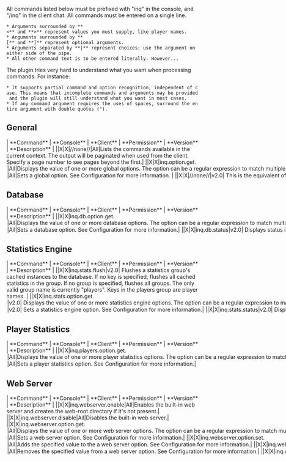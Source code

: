 All commands listed below must be prefixed with "inq" in the console, and "/inq" in the client chat. All commands must be entered on a single line.

 * Arguments surrounded by **<** and **>** represent values you must supply, like player names.
 * Arguments surrounded by **[** and **]** represent optional arguments.
 * Arguments separated by **|** represent choices; use the argument on either side of the pipe.
 * All other command text is to be entered literally. However...

The plugin tries very hard to understand what you want when processing commands. For instance:

 * It supports partial command and option recognition, independent of case. This means that incomplete commands and arguments may be provided and the plugin will still understand what you want in most cases.
 * If any command argument requires the uses of spaces, surround the entire argument with double quotes (").

==General==

| **Command** | **Console** | **Client** | **Permission** | **Version** | **Description** |
|{{{help [<pageno>]}}}|X|X|//none//|All|Lists the commands available in the current context. The output will be paginated when used from the client. Specify a page number to see pages beyond the first.|
|{{{get <option>|*}}}|X|X|inq.option.get.<option>|All|Displays the value of one or more global options. The option can be a regular expression to match multiple options. Only the options a player has permission to read will be displayed.|
|{{{set <option> <value>}}}|X|X|inq.option.set.<option>|All|Sets a global option. See [[Configuration]] for more information. |
|{{{status}}}|X|X|//none//|v2.0| This is the equivalent of running the status command for each subsystem that supports it. |

==Database==

| **Command** | **Console** | **Client** | **Permission** | **Version** | **Description** |
|{{{db get <option>|*}}}|X|X|inq.db.option.get.<option>|All|Displays the value of one or more database options. The option can be a regular expression to match multiple options. Only the options a player has permission to read will be displayed.|
|{{{db set <option> <value>}}}|X|X|inq.db.option.set.<option>|All|Sets a database option. See [[Configuration]] for more information.|
|{{{db status}}}|X|X|inq.db.status|v2.0| Displays status information about the database connection. |

==Statistics Engine==

| **Command** | **Console** | **Client** | **Permission** | **Version** | **Description** |
|{{{stats flush [<group> [<key>]]}}}|X|X|inq.stats.flush|v2.0| Flushes a statistics group's cached instances to the database. If no key is specified, flushes all cached statistics in the group. If no group is specified, flushes all groups. The only valid group name is currently "players". Keys in the players group are player names. |
|{{{stats get <option>|*}}}|X|X|inq.stats.option.get.<option>|v2.0| Displays the value of one or more statistics engine options. The option can be a regular expression to match multiple options. Only the options a player has permission to read will be displayed.|
|{{{stats set <option> <value>}}}|X|X|inq.stats.option.set.<option>|v2.0| Sets a statistics engine option. See [[Configuration]] for more information.|
|{{{stats status}}}|X|X|inq.stats.status|v2.0| Displays status information about the statistics engine. |

==Player Statistics==

| **Command** | **Console** | **Client** | **Permission** | **Version** | **Description** |
|{{{players get <option>|*}}}|X|X|inq.players.option.get.<option>|All|Displays the value of one or more player statistics options. The option can be a regular expression to match multiple options. Only the options a player has permission to read will be displayed.|
|{{{players set <option> <value>}}}|X|X|inq.players.option.set.<option>|All|Sets a player statistics option. See [[Configuration]] for more information.|

==Web Server==

| **Command** | **Console** | **Client** | **Permission** | **Version** | **Description** |
|{{{webserver enable}}}|X|X|inq.webserver.enable|All|Enables the built-in web server and creates the web-root directory if it's not present.|
|{{{webserver disable}}}|X|X|inq.webserver.disable|All|Disables the built-in web server.|
|{{{webserver get <option>|*}}}|X|X|inq.webserver.option.get.<option>|All|Displays the value of one or more web server options. The option can be a regular expression to match multiple options. Only the options a player has permission to read will be displayed.|
|{{{webserver set <option> <value>}}}|X|X|inq.webserver.option.set.<option>|All|Sets a web server option. See [[Configuration]] for more information.|
|{{{webserver add <option> <value>}}}|X|X|inq.webserver.option.set.<option>|All|Adds the specified value to the a web server option. See [[Configuration]] for more information.|
|{{{webserver remove <option> <value>}}}|X|X|inq.webserver.option.set.<option>|All|Removes the specified value from a web server option. See [[Configuration]] for more information.|
|{{{webserver status}}}|X|X|inq.webserver.status|v2.0| Displays status information about the web server. |